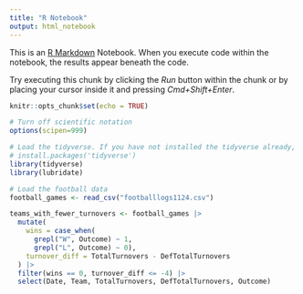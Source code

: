 ```yaml
---
title: "R Notebook"
output: html_notebook
---
```


This is an [R Markdown](http://rmarkdown.rstudio.com) Notebook. When you execute code within the notebook, the results appear beneath the code. 

Try executing this chunk by clicking the *Run* button within the chunk or by placing your cursor inside it and pressing *Cmd+Shift+Enter*. 

```r
knitr::opts_chunk$set(echo = TRUE)
```

```r
# Turn off scientific notation
options(scipen=999)

# Load the tidyverse. If you have not installed the tidyverse already, remove the # from the next line and run it first.  
# install.packages('tidyverse')
library(tidyverse)
library(lubridate)
```

```r
# Load the football data
football_games <- read_csv("footballlogs1124.csv")
```
```r
teams_with_fewer_turnovers <- football_games |> 
  mutate(
    wins = case_when(
      grepl("W", Outcome) ~ 1, 
      grepl("L", Outcome) ~ 0),
    turnover_diff = TotalTurnovers - DefTotalTurnovers
  ) |> 
  filter(wins == 0, turnover_diff <= -4) |> 
  select(Date, Team, TotalTurnovers, DefTotalTurnovers, Outcome) 
```

